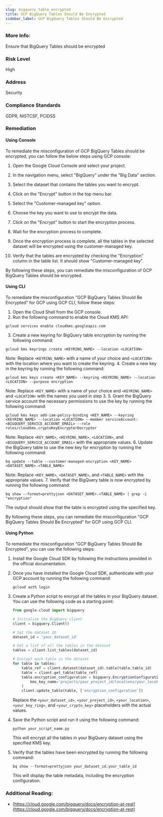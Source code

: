 ```yaml
---
slug: bigquery_table_encrypted
title: GCP BigQuery Tables Should Be Encrypted
sidebar_label: GCP BigQuery Tables Should Be Encrypted
---
```


### More Info:

Ensure that BigQuery Tables should be encrypted

### Risk Level

High

### Address

Security

### Compliance Standards

GDPR, NISTCSF, PCIDSS

### Remediation

#### Using Console

To remediate the misconfiguration of GCP BigQuery Tables should be encrypted, you can follow the below steps using GCP console:

1. Open the Google Cloud Console and select your project.

2. In the navigation menu, select "BigQuery" under the "Big Data" section.

3. Select the dataset that contains the tables you want to encrypt.

4. Click on the "Encrypt" button in the top menu bar.

5. Select the "Customer-managed key" option.

6. Choose the key you want to use to encrypt the data.

7. Click on the "Encrypt" button to start the encryption process.

8. Wait for the encryption process to complete.

9. Once the encryption process is complete, all the tables in the selected dataset will be encrypted using the customer-managed key.

10. Verify that the tables are encrypted by checking the "Encryption" column in the table list. It should show "Customer-managed key".

By following these steps, you can remediate the misconfiguration of GCP BigQuery Tables should be encrypted.

#### Using CLI

To remediate the misconfiguration "GCP BigQuery Tables Should Be Encrypted" for GCP using GCP CLI, follow these steps:

1. Open the Cloud Shell from the GCP console.
2. Run the following command to enable the Cloud KMS API:
```
gcloud services enable cloudkms.googleapis.com
```
3. Create a new keyring for BigQuery table encryption by running the following command:
```
gcloud kms keyrings create <KEYRING_NAME> --location <LOCATION>
```
Note: Replace `<KEYRING_NAME>` with a name of your choice and `<LOCATION>` with the location where you want to create the keyring.
4. Create a new key in the keyring by running the following command:
```
gcloud kms keys create <KEY_NAME> --keyring <KEYRING_NAME> --location <LOCATION> --purpose encryption
```
Note: Replace `<KEY_NAME>` with a name of your choice and `<KEYRING_NAME>` and `<LOCATION>` with the names you used in step 3.
5. Grant the BigQuery service account the necessary permissions to use the key by running the following command:
```
gcloud kms keys add-iam-policy-binding <KEY_NAME> --keyring <KEYRING_NAME> --location <LOCATION> --member serviceAccount:<BIGQUERY_SERVICE_ACCOUNT_EMAIL> --role roles/cloudkms.cryptoKeyEncrypterDecrypter
```
Note: Replace `<KEY_NAME>`, `<KEYRING_NAME>`, `<LOCATION>`, and `<BIGQUERY_SERVICE_ACCOUNT_EMAIL>` with the appropriate values.
6. Update the BigQuery table to use the new key for encryption by running the following command:
```
bq update --table --customer-managed-encryption <KEY_NAME> <DATASET_NAME>.<TABLE_NAME>
```
Note: Replace `<KEY_NAME>`, `<DATASET_NAME>`, and `<TABLE_NAME>` with the appropriate values.
7. Verify that the BigQuery table is now encrypted by running the following command:
```
bq show --format=prettyjson <DATASET_NAME>.<TABLE_NAME> | grep -i "encryption"
```
The output should show that the table is encrypted using the specified key.

By following these steps, you can remediate the misconfiguration "GCP BigQuery Tables Should Be Encrypted" for GCP using GCP CLI.

#### Using Python

To remediate the misconfiguration "GCP BigQuery Tables Should Be Encrypted", you can use the following steps:

1. Install the Google Cloud SDK by following the instructions provided in the official documentation.

2. Once you have installed the Google Cloud SDK, authenticate with your GCP account by running the following command:

   ```
   gcloud auth login
   ```

3. Create a Python script to encrypt all the tables in your BigQuery dataset. You can use the following code as a starting point:

   ```python
   from google.cloud import bigquery

   # Initialize the BigQuery client
   client = bigquery.Client()

   # Set the dataset ID
   dataset_id = 'your_dataset_id'

   # Get a list of all the tables in the dataset
   tables = client.list_tables(dataset_id)

   # Encrypt each table in the dataset
   for table in tables:
       table_ref = client.dataset(dataset_id).table(table.table_id)
       table = client.get_table(table_ref)
       table.encryption_configuration = bigquery.EncryptionConfiguration(
           kms_key_name='projects/your_project_id/locations/your_location/keyRings/your_key_ring/cryptoKeys/your_crypto_key'
       )
       client.update_table(table, ['encryption_configuration'])
   ```

   Replace the `<your_dataset_id>`, `<your_project_id>`, `<your_location>`, `<your_key_ring>`, and `<your_crypto_key>` placeholders with the actual values.

4. Save the Python script and run it using the following command:

   ```
   python your_script_name.py
   ```

   This will encrypt all the tables in your BigQuery dataset using the specified KMS key.

5. Verify that the tables have been encrypted by running the following command:

   ```
   bq show --format=prettyjson your_dataset_id.your_table_id
   ```

   This will display the table metadata, including the encryption configuration.

### Additional Reading:

- [https://cloud.google.com/bigquery/docs/encryption-at-rest](https://cloud.google.com/bigquery/docs/encryption-at-rest) 

